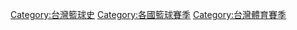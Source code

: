 [[Category:台灣籃球史|Category:台灣籃球史]]
[[Category:各國籃球賽季|Category:各國籃球賽季]]
[[Category:台灣體育賽季|Category:台灣體育賽季]]